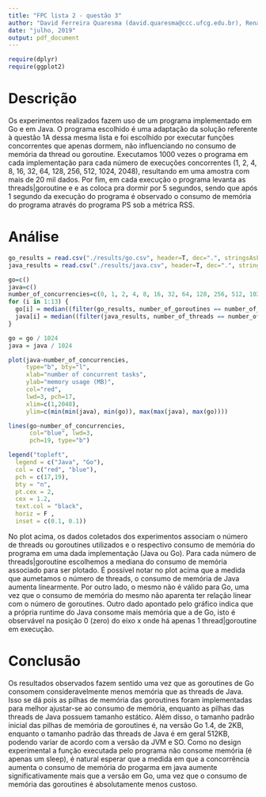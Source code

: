 ```yaml
---
title: "FPC lista 2 - questão 3"
author: "David Ferreira Quaresma (david.quaresma@ccc.ufcg.edu.br), Renato Dantas Henriques (renato.henriques@ccc.ufcg.edu.br)"
date: "julho, 2019"
output: pdf_document
---
```


```r
require(dplyr)
require(ggplot2)
```

# Descrição
Os experimentos realizados fazem uso de um programa implementado em Go e em Java. O programa escolhido é uma adaptação da solução referente à questão 1A dessa mesma lista e foi escolhido por executar funções concorrentes que apenas dormem, não influenciando no consumo de memória da thread ou goroutine. Executamos 1000 vezes o programa em cada implementação para cada número de execuções concorrentes (1, 2, 4, 8, 16, 32, 64, 128, 256, 512, 1024, 2048), resultando em uma amostra com mais de 20 mil dados. Por fim, em cada execução o programa levanta as threads|goroutine e e as coloca pra dormir por 5 segundos, sendo que após 1 segundo da execução do programa é observado o consumo de memória do programa através do programa PS sob a métrica RSS.

# Análise
```r
go_results = read.csv("./results/go.csv", header=T, dec=".", stringsAsFactors=F)
java_results = read.csv("./results/java.csv", header=T, dec=".", stringsAsFactors=F)

go=c()
java=c()
number_of_concurrencies=c(0, 1, 2, 4, 8, 16, 32, 64, 128, 256, 512, 1024, 2048)
for (i in 1:13) {
  go[i] = median((filter(go_results, number_of_goroutines == number_of_concurrencies[i]))$memory_size_in_K)
  java[i] = median((filter(java_results, number_of_threads == number_of_concurrencies[i]))$memory_size_in_K)
}

go = go / 1024
java = java / 1024

plot(java~number_of_concurrencies,  
     type="b", bty="l", 
     xlab="number of concurrent tasks", 
     ylab="memory usage (MB)", 
     col="red", 
     lwd=3, pch=17, 
     xlim=c(1,2048),
     ylim=c(min(min(java), min(go)), max(max(java), max(go))))

lines(go~number_of_concurrencies, 
      col="blue", lwd=3, 
      pch=19, type="b")

legend("topleft",
  legend = c("Java", "Go"), 
  col = c("red", "blue"), 
  pch = c(17,19), 
  bty = "n", 
  pt.cex = 2, 
  cex = 1.2, 
  text.col = "black", 
  horiz = F , 
  inset = c(0.1, 0.1))
```
No plot acima, os dados coletados dos experimentos associam o número de threads ou goroutines utilizados e o respectivo consumo de memória do programa em uma dada implementação (Java ou Go). Para cada número de threads|goroutine escolhemos a mediana do consumo de memória associado para ser plotado. É possível notar no plot acima que a medida que aumetamos o número de threads, o consumo de memória de Java aumenta linearmente. Por outro lado, o mesmo não é válido para Go, uma vez que o consumo de memória do mesmo não aparenta ter relação linear com o número de goroutines. Outro dado apontado pelo gráfico indica que a própria runtime do Java consome mais memória que a de Go, isto é observável na posição 0 (zero) do eixo x onde há apenas 1 thread|goroutine em execução. 

# Conclusão
Os resultados observados fazem sentido uma vez que as goroutines de Go consomem consideravelmente menos memória que as threads de Java. Isso se dá pois as pilhas de memória das goroutines foram implementadas para melhor ajustar-se ao consumo de memória, enquanto as pilhas das threads de Java possuem tamanho estático. Além disso, o tamanho padrão inicial das pilhas de memória de goroutines é, na versão Go 1.4, de 2KB, enquanto o tamanho padrão das threads de Java é em geral 512KB, podendo variar de acordo com a versão da JVM e SO. Como no design experimental a função executada pelo programa não consome memória (é apenas um sleep), é natural esperar que a medida em que a concorrência aumenta o consumo de memória do progarma em java aumente significativamente mais que a versão em Go, uma vez que o consumo de memória das goroutines é absolutamente menos custoso. 

